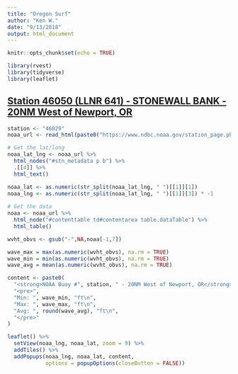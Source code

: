 ```yaml
---
title: "Oregon Surf"
author: "Ken W."
date: "9/13/2018"
output: html_document
---
```


```r
knitr::opts_chunk$set(echo = TRUE)

library(rvest)
library(tidyverse)
library(leaflet)

```

## [Station 46050 (LLNR 641) - STONEWALL BANK - 20NM West of Newport, OR](https://www.ndbc.noaa.gov/station_page.php?station=46050)



```r

station <- "46029"
noaa_url <- read_html(paste0("https://www.ndbc.noaa.gov/station_page.php?station=", station))

# Get the lat/long
noaa_lat_lng <- noaa_url %>%
  html_nodes("#stn_metadata p b") %>%
  .[[4]] %>%
  html_text()

noaa_lat <- as.numeric(str_split(noaa_lat_lng, " ")[[1]][1])
noaa_lng <- as.numeric(str_split(noaa_lat_lng, " ")[[1]][3]) * -1
  
# Get the data
noaa <- noaa_url %>%
  html_node("#contenttable td#contentarea table.dataTable") %>%
  html_table() 

wvht_obvs <- gsub("-",NA,noaa[-1,7])

wave_max = max(as.numeric(wvht_obvs), na.rm = TRUE)
wave_min = min(as.numeric(wvht_obvs), na.rm = TRUE)
wave_avg = mean(as.numeric(wvht_obvs), na.rm = TRUE)

content <- paste0(
  "<strong>NOAA Buoy #", station, " - 20NM West of Newport, OR</strong></br>",
  "<pre>",
  "Min: ", wave_min, "ft\n",
  "Max: ", wave_max, "ft\n",
  "Avg: ", round(wave_avg), "ft\n",
  "</pre>"
)

leaflet() %>% 
  setView(noaa_lng, noaa_lat, zoom = 9) %>%
  addTiles() %>%
  addPopups(noaa_lng, noaa_lat, content, 
            options = popupOptions(closeButton = FALSE))

```

